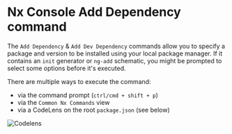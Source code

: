 # Nx Console Add Dependency command

The `Add Dependency` & `Add Dev Dependency` commands allow you to specify a package and version to be installed using your local package manager. If it contains an `init` generator or `ng-add` schematic, you might be prompted to select some options before it's executed.

There are multiple ways to execute the command:

- via the command prompt (`ctrl/cmd + shift + p`)
- via the `Common Nx Commands` view
- via a CodeLens on the root `package.json` (see below)

![Codelens](/shared/images/nx-console/nx-console-add-dependency-codelens.png)
